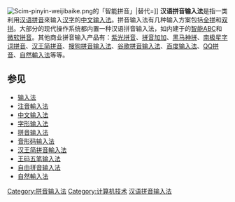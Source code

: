 {{unreferenced|time=2015-08-13T08:42:13+00:00}}
[[File:Scim-pinyin-weijibaike.png|thumb]]的「智能拼音」|替代=]]
'''汉语拼音输入法'''是指一类利用[[汉语拼音|汉语拼音]]來输入[[汉字|汉字]]的[[中文输入法|中文输入法]]。拼音输入法有几种输入方案包括[[全拼|全拼]]和[[双拼|双拼]]。大部分的现代操作系统都内置一种汉语拼音输入法，如内建于{{lang|en|[[Windows_XP|Windows XP]]}}的[[智能ABC|智能ABC]]和[[微软拼音|微软拼音]]。其他商业拼音输入产品有：[[紫光拼音|紫光拼音]]、[[拼音加加|拼音加加]]、[[黑马神拼|黑马神拼]]、[[南极星字词拼音|南极星字词拼音]]、[[汉王简拼音|汉王简拼音]]、[[搜狗拼音输入法|搜狗拼音输入法]]、[[谷歌拼音输入法|谷歌拼音输入法]]、[[百度输入法|百度输入法]]、[[QQ拼音|QQ拼音]]、[[自然輸入法|自然輸入法]]等等。

== 参见 ==
*[[输入法|输入法]]
*[[注音輸入法|注音輸入法]]
*[[中文输入法|中文输入法]]
*[[字形输入法|字形输入法]]
*[[拼音输入法|拼音输入法]]
*[[音形码输入法|音形码输入法]]
*[[汉王简拼音輸入法|汉王简拼音輸入法]]
*[[王码五笔输入法|王码五笔输入法]]
*[[自由拼音输入法|自由拼音输入法]]
*[[自然輸入法|自然輸入法]]

{{计算机小作品}}
{{漢語輸入法}}

[[Category:拼音输入法|Category:拼音输入法]]
[[Category:计算机技术|Category:计算机技术]]
[[Category:汉语拼音输入法|]]